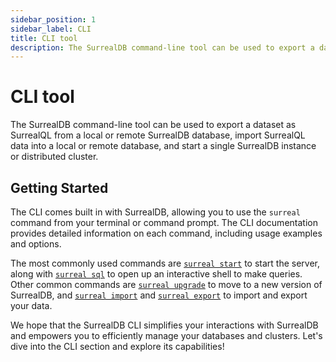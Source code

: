 ```yaml
---
sidebar_position: 1
sidebar_label: CLI
title: CLI tool
description: The SurrealDB command-line tool can be used to export a dataset as SurrealQL from a local or remote SurrealDB database, import SurrealQL data into a local or remote database, and start a single SurrealDB instance or distributed cluster.
---
```


# CLI tool

The SurrealDB command-line tool can be used to export a dataset as SurrealQL from a local or remote SurrealDB database, import SurrealQL data into a local or remote database, and start a single SurrealDB instance or distributed cluster.

## Getting Started

The CLI comes built in with SurrealDB, allowing you to use the `surreal` command from your terminal or command prompt. The CLI documentation provides detailed information on each command, including usage examples and options.

The most commonly used commands are [`surreal start`](/docs/surrealdb/cli/start) to start the server, along with [`surreal sql`](/docs/surrealdb/cli/sql) to open up an interactive shell to make queries. Other common commands are [`surreal upgrade`]() to move to a new version of SurrealDB, and [`surreal import`](/docs/surrealdb/cli/import) and [`surreal export`](/docs/surrealdb/cli/export) to import and export your data.

We hope that the SurrealDB CLI simplifies your interactions with SurrealDB and empowers you to efficiently manage your databases and clusters. Let's dive into the CLI section and explore its capabilities!
